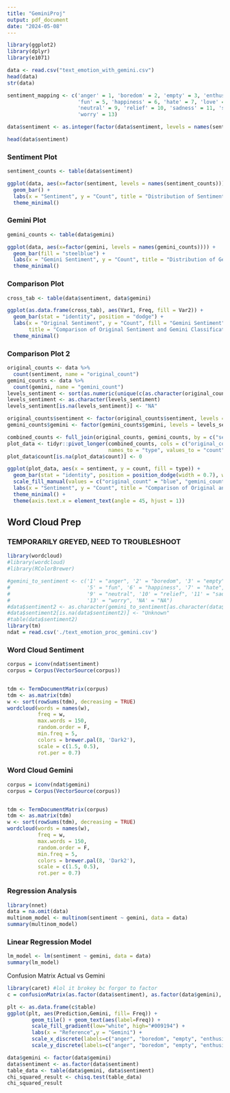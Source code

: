 ```yaml
---
title: "GeminiProj"
output: pdf_document
date: "2024-05-08"
---
```


```r
library(ggplot2)
library(dplyr)
library(e1071)

data <- read.csv("text_emotion_with_gemini.csv")
head(data)
str(data)

sentiment_mapping <- c('anger' = 1, 'boredom' = 2, 'empty' = 3, 'enthusiasm' = 4,
                       'fun' = 5, 'happiness' = 6, 'hate' = 7, 'love' = 8,
                       'neutral' = 9, 'relief' = 10, 'sadness' = 11, 'surprise' = 12,
                       'worry' = 13)

data$sentiment <- as.integer(factor(data$sentiment, levels = names(sentiment_mapping), labels = sentiment_mapping))

head(data$sentiment)
```

### Sentiment Plot

```r
sentiment_counts <- table(data$sentiment)

ggplot(data, aes(x=factor(sentiment, levels = names(sentiment_counts)))) + 
  geom_bar() + 
  labs(x = "Sentiment", y = "Count", title = "Distribution of Sentiments") +
  theme_minimal()
```

### Gemini Plot

```r
gemini_counts <- table(data$gemini)

ggplot(data, aes(x=factor(gemini, levels = names(gemini_counts)))) +
  geom_bar(fill = "steelblue") +
  labs(x = "Gemini Sentiment", y = "Count", title = "Distribution of Gemini API Sentiments") +
  theme_minimal()
```

### Comparison Plot

```r
cross_tab <- table(data$sentiment, data$gemini)

ggplot(as.data.frame(cross_tab), aes(Var1, Freq, fill = Var2)) +
  geom_bar(stat = "identity", position = "dodge") +
  labs(x = "Original Sentiment", y = "Count", fill = "Gemini Sentiment", 
       title = "Comparison of Original Sentiment and Gemini Classification") +
  theme_minimal()

```

### Comparison Plot 2

```r
original_counts <- data %>% 
  count(sentiment, name = "original_count")
gemini_counts <- data %>% 
  count(gemini, name = "gemini_count")
levels_sentiment <- sort(as.numeric(unique(c(as.character(original_counts$sentiment), as.character(gemini_counts$gemini)))))
levels_sentiment <- as.character(levels_sentiment)
levels_sentiment[is.na(levels_sentiment)] <- "NA" 

original_counts$sentiment <- factor(original_counts$sentiment, levels = levels_sentiment)
gemini_counts$gemini <- factor(gemini_counts$gemini, levels = levels_sentiment)

combined_counts <- full_join(original_counts, gemini_counts, by = c("sentiment" = "gemini"))
plot_data <- tidyr::pivot_longer(combined_counts, cols = c("original_count", "gemini_count"), 
                                 names_to = "type", values_to = "count")
plot_data$count[is.na(plot_data$count)] <- 0

ggplot(plot_data, aes(x = sentiment, y = count, fill = type)) +
  geom_bar(stat = "identity", position = position_dodge(width = 0.7), width = 0.6) +
  scale_fill_manual(values = c("original_count" = "blue", "gemini_count" = "red")) +
  labs(x = "Sentiment", y = "Count", title = "Comparison of Original and Gemini Sentiment Counts") +
  theme_minimal() +
  theme(axis.text.x = element_text(angle = 45, hjust = 1))  

```

## Word Cloud Prep
### TEMPORARILY GREYED, NEED TO TROUBLESHOOT

```r
library(wordcloud)
#library(wordcloud)
#library(RColorBrewer)

#gemini_to_sentiment <- c('1' = "anger", '2' = "boredom", '3' = "empty", '4' = "enthusiasm",
#                         '5' = "fun", '6' = "happiness", '7' = "hate", '8' = "love",
#                         '9' = "neutral", '10' = "relief", '11' = "sadness", '12' = "surprise",
#                         '13' = "worry", 'NA' = "NA")
#data$sentiment2 <- as.character(gemini_to_sentiment[as.character(data$gemini)])
#data$sentiment2[is.na(data$sentiment2)] <- "Unknown"
#table(data$sentiment2)
library(tm)
ndat = read.csv('./text_emotion_proc_gemini.csv')

```

### Word Cloud Sentiment

```r
corpus = iconv(ndat$sentiment)
corpus = Corpus(VectorSource(corpus))


tdm <- TermDocumentMatrix(corpus)
tdm <- as.matrix(tdm)
w <- sort(rowSums(tdm), decreasing = TRUE)
wordcloud(words = names(w),
          freq = w,
          max.words = 150,
          random.order = F,
          min.freq = 5,
          colors = brewer.pal(8, 'Dark2'),
          scale = c(1.5, 0.5),
          rot.per = 0.7)
```

### Word Cloud Gemini

```r
corpus = iconv(ndat$gemini)
corpus = Corpus(VectorSource(corpus))


tdm <- TermDocumentMatrix(corpus)
tdm <- as.matrix(tdm)
w <- sort(rowSums(tdm), decreasing = TRUE)
wordcloud(words = names(w),
          freq = w,
          max.words = 150,
          random.order = F,
          min.freq = 5,
          colors = brewer.pal(8, 'Dark2'),
          scale = c(1.5, 0.5),
          rot.per = 0.7)
```

### Regression Analysis

```r
library(nnet)
data = na.omit(data)
multinom_model <- multinom(sentiment ~ gemini, data = data)
summary(multinom_model)
```

### Linear Regression Model

```r
lm_model <- lm(sentiment ~ gemini, data = data)
summary(lm_model)
```
Confusion Matrix Actual vs Gemini
```r
library(caret) #lol it brokey bc forgor to factor
c = confusionMatrix(as.factor(data$sentiment), as.factor(data$gemini), positive = NULL, dnn = c("Prediction", "Gemini"))

plt <- as.data.frame(c$table)
ggplot(plt, aes(Prediction,Gemini, fill= Freq)) +
        geom_tile() + geom_text(aes(label=Freq)) +
        scale_fill_gradient(low="white", high="#009194") +
        labs(x = "Reference",y = "Gemini") +
        scale_x_discrete(labels=c("anger", "boredom", "empty", "enthusiasm", "fun", "happiness", "hate", "love","neutral", "relief", "sadness", "surprise","worry")) +
        scale_y_discrete(labels=c("anger", "boredom", "empty", "enthusiasm", "fun", "happiness", "hate", "love","neutral", "relief", "sadness", "surprise","worry"))

```

```r
data$gemini <- factor(data$gemini)
data$sentiment <- as.factor(data$sentiment)
table_data <- table(data$gemini, data$sentiment)
chi_squared_result <- chisq.test(table_data)
chi_squared_result

```
